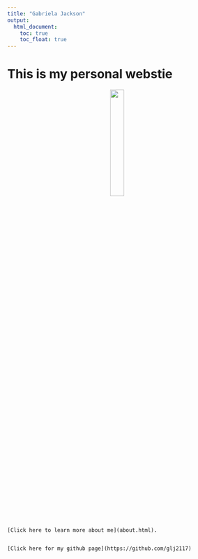 ```yaml
---
title: "Gabriela Jackson"
output: 
  html_document:
    toc: true
    toc_float: true
---
```


# This is my personal webstie



<center>
<img src="images/IMG7327.jpg" style="width:25%">
</center>

```

[Click here to learn more about me](about.html).


[Click here for my github page](https://github.com/glj2117) 

 ```
